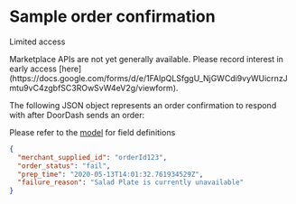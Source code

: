 # Sample order confirmation

Limited access

<Warning>
Marketplace APIs are not yet generally available. Please record interest in early access [here](https://docs.google.com/forms/d/e/1FAIpQLSfggU_NjGWCdi9vyWUicrnzJmtu9vC4zgbfSC3ROwSvW4eV2g/viewform).
</Warning>

The following JSON object represents an order confirmation to respond with after DoorDash sends an order:

Please refer to the [model](/en-US/api/marketplace#section/MerchantOrderRecord) for field definitions

```json
{  
  "merchant_supplied_id": "orderId123",  
  "order_status": "fail",  
  "prep_time": "2020-05-13T14:01:32.761934529Z",  
  "failure_reason": "Salad Plate is currently unavailable"  
}  

```

